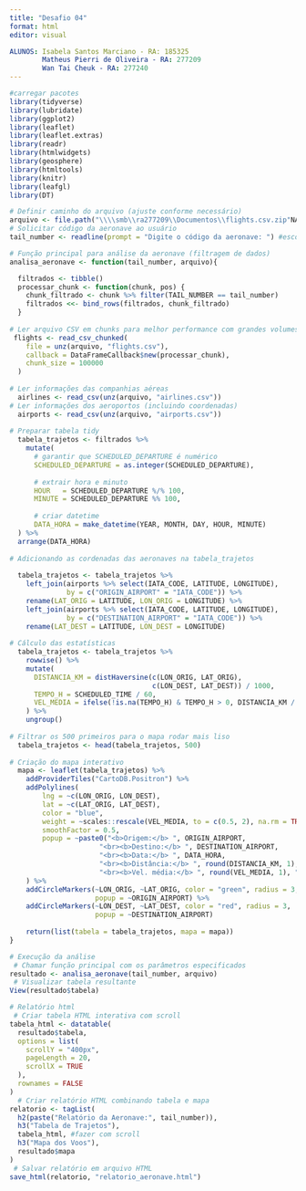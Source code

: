 ---
title: "Desafio 04"
format: html
editor: visual

ALUNOS: Isabela Santos Marciano - RA: 185325
        Matheus Pierri de Oliveira - RA: 277209
        Wan Tai Cheuk - RA: 277240
---

```{r}
#carregar pacotes
library(tidyverse)
library(lubridate)
library(ggplot2)
library(leaflet)
library(leaflet.extras)
library(readr) 
library(htmlwidgets)
library(geosphere)
library(htmltools)
library(knitr)
library(leafgl)
library(DT)

# Definir caminho do arquivo (ajuste conforme necessário)
arquivo <- file.path("\\\\smb\\ra277209\\Documentos\\flights.csv.zip"NA)
# Solicitar código da aeronave ao usuário
tail_number <- readline(prompt = "Digite o código da aeronave: ") #escolher o avião

# Função principal para análise da aeronave (filtragem de dados)    
analisa_aeronave <- function(tail_number, arquivo){ 

  filtrados <- tibble()
  processar_chunk <- function(chunk, pos) {
    chunk_filtrado <- chunk %>% filter(TAIL_NUMBER == tail_number)
    filtrados <<- bind_rows(filtrados, chunk_filtrado)
  }
  
# Ler arquivo CSV em chunks para melhor performance com grandes volumes de dados
 flights <- read_csv_chunked(
    file = unz(arquivo, "flights.csv"),
    callback = DataFrameCallback$new(processar_chunk),
    chunk_size = 100000
  )
 
# Ler informações das companhias aéreas
  airlines <- read_csv(unz(arquivo, "airlines.csv"))
# Ler informações dos aeroportos (incluindo coordenadas)
  airports <- read_csv(unz(arquivo, "airports.csv"))
  
# Preparar tabela tidy
  tabela_trajetos <- filtrados %>%
    mutate(
      # garantir que SCHEDULED_DEPARTURE é numérico
      SCHEDULED_DEPARTURE = as.integer(SCHEDULED_DEPARTURE),
      
      # extrair hora e minuto
      HOUR   = SCHEDULED_DEPARTURE %/% 100,
      MINUTE = SCHEDULED_DEPARTURE %% 100,
      
      # criar datetime
      DATA_HORA = make_datetime(YEAR, MONTH, DAY, HOUR, MINUTE)
  ) %>%
  arrange(DATA_HORA)
  
# Adicionando as cordenadas das aeronaves na tabela_trajetos
  
  tabela_trajetos <- tabela_trajetos %>%
    left_join(airports %>% select(IATA_CODE, LATITUDE, LONGITUDE),
              by = c("ORIGIN_AIRPORT" = "IATA_CODE")) %>%
    rename(LAT_ORIG = LATITUDE, LON_ORIG = LONGITUDE) %>%  
    left_join(airports %>% select(IATA_CODE, LATITUDE, LONGITUDE),
              by = c("DESTINATION_AIRPORT" = "IATA_CODE")) %>%
    rename(LAT_DEST = LATITUDE, LON_DEST = LONGITUDE)
 
# Cálculo das estatísticas 
  tabela_trajetos <- tabela_trajetos %>%
    rowwise() %>%
    mutate(
      DISTANCIA_KM = distHaversine(c(LON_ORIG, LAT_ORIG), 
                                   c(LON_DEST, LAT_DEST)) / 1000,
      TEMPO_H = SCHEDULED_TIME / 60,
      VEL_MEDIA = ifelse(!is.na(TEMPO_H) & TEMPO_H > 0, DISTANCIA_KM / TEMPO_H, NA)
    ) %>%
    ungroup()
  
# Filtrar os 500 primeiros para o mapa rodar mais liso
  tabela_trajetos <- head(tabela_trajetos, 500)
  
# Criação do mapa interativo
  mapa <- leaflet(tabela_trajetos) %>%
    addProviderTiles("CartoDB.Positron") %>%
    addPolylines(
        lng = ~c(LON_ORIG, LON_DEST),
        lat = ~c(LAT_ORIG, LAT_DEST),
        color = "blue",
        weight = ~scales::rescale(VEL_MEDIA, to = c(0.5, 2), na.rm = TRUE),
        smoothFactor = 0.5,
        popup = ~paste0("<b>Origem:</b> ", ORIGIN_AIRPORT,
                      "<br><b>Destino:</b> ", DESTINATION_AIRPORT,
                      "<br><b>Data:</b> ", DATA_HORA,
                      "<br><b>Distância:</b> ", round(DISTANCIA_KM, 1), " km",
                      "<br><b>Vel. média:</b> ", round(VEL_MEDIA, 1), " km/h")
    ) %>%
    addCircleMarkers(~LON_ORIG, ~LAT_ORIG, color = "green", radius = 3,
                     popup = ~ORIGIN_AIRPORT) %>%
    addCircleMarkers(~LON_DEST, ~LAT_DEST, color = "red", radius = 3,
                     popup = ~DESTINATION_AIRPORT)
  
    return(list(tabela = tabela_trajetos, mapa = mapa))
}

# Execução da análise
 # Chamar função principal com os parâmetros especificados
resultado <- analisa_aeronave(tail_number, arquivo)
 # Visualizar tabela resultante
View(resultado$tabela)

# Relatório html
 # Criar tabela HTML interativa com scroll
tabela_html <- datatable(
  resultado$tabela,
  options = list(
    scrollY = "400px",  
    pageLength = 20,     
    scrollX = TRUE       
  ),
  rownames = FALSE
)
  # Criar relatório HTML combinando tabela e mapa
relatorio <- tagList(
  h2(paste("Relatório da Aeronave:", tail_number)),
  h3("Tabela de Trajetos"),
  tabela_html, #fazer com scroll
  h3("Mapa dos Voos"),
  resultado$mapa
)
 # Salvar relatório em arquivo HTML
save_html(relatorio, "relatorio_aeronave.html")
```
